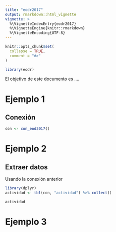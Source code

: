 ```yaml
---
title: "eodr2017"
output: rmarkdown::html_vignette
vignette: >
  %\VignetteIndexEntry{eodr2017}
  %\VignetteEngine{knitr::rmarkdown}
  %\VignetteEncoding{UTF-8}
---
```


```r
knitr::opts_chunk$set(
  collapse = TRUE,
  comment = "#>"
)
```

```r
library(eodr)
```

El objetivo de este documento es ....

# Ejemplo 1
## Conexión
```r
con <- con_eod2017()
```

# Ejemplo 2
## Extraer datos
Usando la conexión anterior
```r
library(dplyr)
actividad <- tbl(con, "actividad") %>% collect()

actividad
```

# Ejemplo 3
